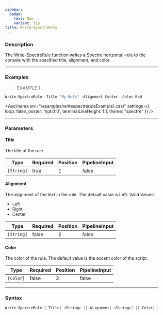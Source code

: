 ```yaml
---
sidebar:
  badge:
    text: New
    variant: tip
title: Write-SpectreRule
---
```





### Description

The Write-SpectreRule function writes a Spectre horizontal-rule to the console with the specified title, alignment, and color.

---

### Examples
> EXAMPLE 1

```powershell
Write-SpectreRule -Title "My Rule" -Alignment Center -Color Red
```
<Asciinema
    src="/examples/writespectreruleExample1.cast"
    settings={{
        loop: false,
        poster: 'npt:0:0',
        terminalLineHeight: 1.1,
        theme: "spectre"
    }}
/>

---

### Parameters
#### **Title**
The title of the rule.

|Type      |Required|Position|PipelineInput|
|----------|--------|--------|-------------|
|`[String]`|true    |1       |false        |

#### **Alignment**
The alignment of the text in the rule. The default value is Left.
Valid Values:

* Left
* Right
* Center

|Type      |Required|Position|PipelineInput|
|----------|--------|--------|-------------|
|`[String]`|false   |2       |false        |

#### **Color**
The color of the rule. The default value is the accent color of the script.

|Type     |Required|Position|PipelineInput|
|---------|--------|--------|-------------|
|`[Color]`|false   |3       |false        |

---

### Syntax
```powershell
Write-SpectreRule [-Title] <String> [[-Alignment] <String>] [[-Color] <Color>] [<CommonParameters>]
```
